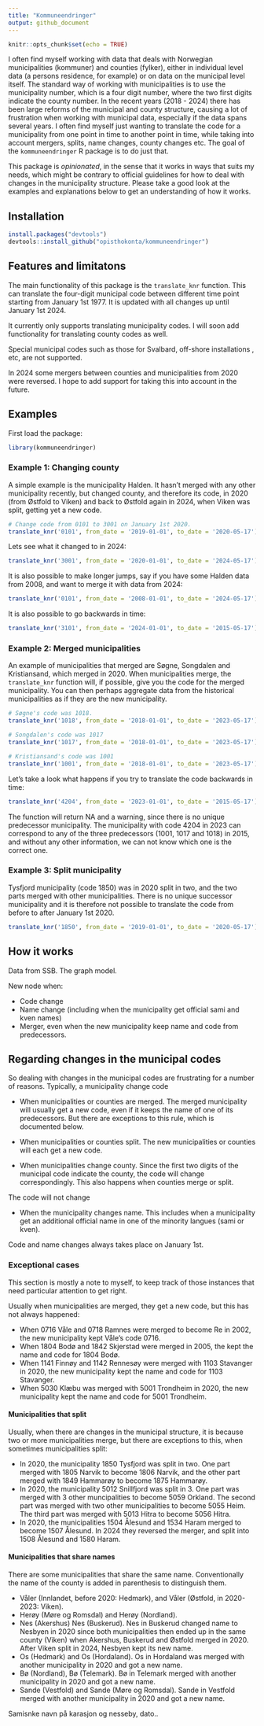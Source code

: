 ```yaml
---
title: "Kommuneendringer"
output: github_document
---
```


```r
knitr::opts_chunk$set(echo = TRUE)
```

I often find myself working with data that deals with Norwegian municipalities (kommuner) and counties (fylker), either in individual level data (a persons residence, for example) or on data on the municipal level itself. The standard way of working with municipalities is to use the municipality number, which is a four digit number, where the two first digits indicate the county number. In the recent years  (2018 - 2024) there has been large reforms of the municipal and county structure, causing a lot of frustration when working with municipal data, especially if the data spans several years. I often find myself just wanting to translate the code for a municipality from one point in time to another point in time, while taking into account mergers, splits, name changes, county changes etc. The goal of the `kommuneendringer` R package is to do just that. 

This package is *opinionated*, in the sense that it works in ways that suits my needs, which might be contrary to official guidelines for how to deal with changes in the municipality structure. Please take a good look at the examples and explanations below to get an understanding of how it works.


## Installation

```r
install.packages("devtools")
devtools::install_github("opisthokonta/kommuneendringer")
```

## Features and limitatons

The main functionality of this package is the `translate_knr` function. This can translate the four-digit municipal code between different time point starting from January 1st 1977. It is updated with all changes up until January 1st 2024.

It currently only supports translating municipality codes. I will soon add functionality for translating county codes as well. 

Special municipal codes such as those for Svalbard, off-shore installations , etc, are not supported. 

In 2024 some mergers between counties and municipalities from 2020 were reversed. I hope to add support for taking this into account in the future. 


## Examples

First load the package:
```r
library(kommuneendringer)
```

### Example 1: Changing county

A simple example is the municipality Halden. It hasn't merged with any other municipality recently, but changed county, and therefore its code, in 2020 (from Østfold to Viken) and back to Østfold again in 2024, when Viken was split, getting yet a new code.

```r
# Change code from 0101 to 3001 on January 1st 2020.
translate_knr('0101', from_date = '2019-01-01', to_date = '2020-05-17')
```
Lets see what it changed to in 2024:
```r
translate_knr('3001', from_date = '2020-01-01', to_date = '2024-05-17')
```
It is also possible to make longer jumps, say if you have some Halden data from 2008, and want to merge it with data from 2024:

```r
translate_knr('0101', from_date = '2008-01-01', to_date = '2024-05-17')
```
It is also possible to go backwards in time:

```r
translate_knr('3101', from_date = '2024-01-01', to_date = '2015-05-17')
```

### Example 2: Merged municipalities

An example of municipalities that merged are Søgne, Songdalen and Kristiansand, which merged in 2020. When municipalities merge, the `translate_knr` function will, if possible, give you the code for the merged municipality. You can then perhaps aggregate data from the historical municipalities as if they are the new municipality. 


```r
# Søgne's code was 1018.
translate_knr('1018', from_date = '2018-01-01', to_date = '2023-05-17')
```
```r
# Songdalen's code was 1017
translate_knr('1017', from_date = '2018-01-01', to_date = '2023-05-17')
```
```r
# Kristiansand's code was 1001
translate_knr('1001', from_date = '2018-01-01', to_date = '2023-05-17')
```
Let's take a look what happens if you try to translate the code backwards in time:

```r
translate_knr('4204', from_date = '2023-01-01', to_date = '2015-05-17')
```
The function will return NA and a warning, since there is no unique predecessor municipality. The municipality with code 4204 in 2023 can correspond to any of the three predecessors (1001, 1017 and 1018) in 2015, and without any other information, we can not know which one is the correct one.


### Example 3: Split municipality

Tysfjord municipality (code 1850) was in 2020 split in two, and the two parts merged with other municipalities. There is no unique successor municipality and it is therefore not possible to translate the code from before to after January 1st 2020.

```r
translate_knr('1850', from_date = '2019-01-01', to_date = '2020-05-17')
```



## How it works

Data from SSB. The graph model.


New node when:

* Code change
* Name change (including when the municipality get official sami and kven names)
* Merger, even when the new municipality keep name and code from predecessors.



## Regarding changes in the municipal codes

So dealing with changes in the municipal codes are frustrating for a number of reasons. Typically, a municipality change code  

* When municipalities or counties are merged. The merged municipality will usually get a new code, even if it keeps the name of one of its predecessors. But there are exceptions to this rule, which is documented below.

* When municipalities or counties split. The new municipalities or counties will each get a new code. 

* When municipalities change county. Since the first two digits of the municipal code indicate the county, the code will change correspondingly. This also happens when counties merge or split. 


The code will not change 

* When the municipality changes name. This includes when a municipality get an additional official name in one of the minority langues (sami or kven). 

Code and name changes always takes place on January 1st. 

### Exceptional cases

This section is mostly a note to myself, to keep track of those instances that need particular attention to get right.

Usually when municipalities are merged, they get a new code, but this has not always happened:

* When 0716 Våle and 0718 Ramnes were merged to become Re in 2002, the new municipality kept Våle's code 0716.
* When 1804 Bodø and 1842 Skjerstad were merged in 2005, the kept the name and code for 1804 Bodø.
* When 1141 Finnøy and 1142 Rennesøy were merged with 1103 Stavanger in 2020, the new municipality kept the name and code for 1103 Stavanger.
* When 5030 Klæbu was merged with 5001 Trondheim in 2020, the new municipality kept the name and code for 5001 Trondheim.


#### Municipalities that split

Usually, when there are changes in the municipal structure, it is because two or more municipalities merge, but there are exceptions to this, when sometimes municipalities split:

* In 2020, the municipality 1850 Tysfjord was split in two. One part merged with 1805 Narvik to become 1806 Narvik, and the other part merged with 1849 Hammarøy to become 1875 Hammarøy.
*  In 2020, the municipality 5012 Snillfjord was split in 3. One part was merged with 3 other muncipalities to become 5059 Orkland. The second part was merged with two other municipalities to become 5055 Heim. The third part was merged with 5013 Hitra to become 5056 Hitra.
* In 2020, the municipalities 1504 Ålesund and 1534 Haram merged to become 1507 Ålesund. In 2024 they reversed the merger, and split into 1508 Ålesund and 1580 Haram.



#### Municipalities that share names
There are some municipalities that share the same name. Conventionally the name of the county is added in parenthesis to distinguish them. 

* Våler (Innlandet, before 2020: Hedmark), and Våler (Østfold, in 2020-2023: Viken).
* Herøy (Møre og Romsdal) and Herøy (Nordland).
* Nes (Akershus) Nes (Buskerud). Nes in Buskerud changed name to Nesbyen in 2020 since both municipalities then ended up in the same county (Viken) when Akershus, Buskerud and Østfold merged in 2020. After Viken split in 2024, Nesbyen kept its new name.
* Os (Hedmark) and Os (Hordaland). Os in Hordaland was merged with another municipality in 2020 and got a new name. 
* Bø (Nordland), Bø (Telemark). Bø in Telemark merged with another municipality in 2020 and got a new name.
* Sande (Vestfold) and Sande (Møre og Romsdal). Sande in Vestfold merged with another municipality in 2020 and got a new name.


Samisnke navn på karasjon og nesseby, dato..









